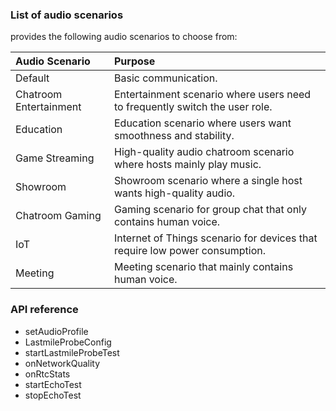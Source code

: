 <PlatformWrapper platform="react-native">

### List of audio scenarios

<Vpd k="SDK" /> provides the following audio scenarios to choose from:

|Audio Scenario |Purpose|
|:---|:---|
|Default | Basic communication.|
|Chatroom Entertainment |Entertainment scenario where users need to frequently switch the user role.|
|Education |Education scenario where users want smoothness and stability.|
|Game Streaming |High-quality audio chatroom scenario where hosts mainly play music.|
|Showroom |Showroom scenario where a single host wants high-quality audio.|
|Chatroom Gaming |Gaming scenario for group chat that only contains human voice.|
|IoT |Internet of Things scenario for devices that require low power consumption.|
|Meeting |Meeting scenario that mainly contains human voice.|

### API reference

- <Link to="{{global.API_REF_RN_ROOT_VOICE}}/class_irtcengine.html#api_irtcengine_setaudioprofile">setAudioProfile</Link>

- <Link to="{{global.API_REF_RN_ROOT_VOICE}}/rtc_api_data_type.html#class_lastmileprobeconfig">LastmileProbeConfig</Link>

- <Link to="{{global.API_REF_RN_ROOT_VOICE}}/class_irtcengine.html#api_irtcengine_startlastmileprobetest">startLastmileProbeTest</Link>

- <Link to="{{global.API_REF_RN_ROOT_VOICE}}/class_irtcengineeventhandler.html#callback_irtcengineeventhandler_onnetworkquality">onNetworkQuality</Link>

- <Link to="{{global.API_REF_RN_ROOT_VOICE}}/class_irtcengineeventhandler.html#callback_irtcengineeventhandler_onrtcstats">onRtcStats</Link>

- <Link to="{{global.API_REF_RN_ROOT_VOICE}}/class_irtcengine.html#api_irtcengine_startechotest2">startEchoTest</Link>

- <Link to="{{global.API_REF_RN_ROOT_VOICE}}/class_irtcengine.html#api_irtcengine_stopechotest">stopEchoTest</Link>

</PlatformWrapper>